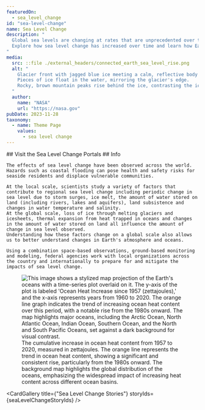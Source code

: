 ```yaml
---
featuredOn:
  - sea_level_change 
id: "sea-level-change"
name: Sea Level Change
description: "
  Global sea levels are changing at rates that are unprecedented over the past 2,500 years.
  Explore how sea level change has increased over time and learn how Earth data are helping communities plan for changing sea levels.
"
media:
  src: ::file ./external_headers/connected_earth_sea_level_rise.png
  alt: "
    Glacier front with jagged blue ice meeting a calm, reflective body of water.
    Pieces of ice float in the water, mirroring the glacier's edge.
    Rocky, brown mountain peaks rise behind the ice, contrasting the icy blue with earthy tones under a cloudy sky.
  "
  author:
    name: "NASA"
    url: "https://nasa.gov"
pubDate: 2023-11-28
taxonomy:
  - name: Theme Page
    values:
      - sea level change
---
```






<GridContainer className="padding-top-6 padding-bottom-4">
  <Grid row>
    <Grid col>
      <Prose>
        ## Visit the Sea Level Change Portals
      </Prose>
    </Grid>
  </Grid>
</GridContainer>

<SLRCarousel />

<Block>
  <Prose>
    ## Info

    The effects of sea level change have been observed across the world.
    Hazards such as coastal flooding can pose health and safety risks for seaside residents and displace vulnerable communities.

    At the local scale, scientists study a variety of factors that contribute to regional sea level change including periodic change in sea level due to storm surges, ice melt, the amount of water stored on land (including rivers, lakes and aquifers), land subsistence and changes in water temperature and salinity.
    At the global scale, loss of ice through melting glaciers and icesheets, thermal expansion from heat trapped in oceans and changes in the amount of water stored on land all influence the amount of change in sea level observed.
    Understanding how these factors change on a global scale also allows us to better understand changes in Earth's atmosphere and oceans.

    Using a combination space-based observations, ground-based monitoring and modeling, federal agencies work with local organizations across the country and internationally to prepare for and mitigate the impacts of sea level change.
  </Prose>
    <Figure>
          <Image
            src={new URL('./theme.SLR.introduction_sea_level_change/oceans_spilhaus.jpg', import.meta.url).href}
            alt="This image shows a stylized map projection of the Earth's oceans with a time-series plot overlaid on it. The y-axis of the plot is labeled 'Ocean Heat Increase since 1957 (zettajoules),' and the x-axis represents years from 1960 to 2020. The orange line graph indicates the trend of increasing ocean heat content over this period, with a notable rise from the 1980s onward. The map highlights major oceans, including the Arctic Ocean, North Atlantic Ocean, Indian Ocean, Southern Ocean, and the North and South Pacific Oceans, set against a dark background for visual contrast."
          />
        <Caption
          attrAuthor='The NASA Scientific Visualization Studio'
          attrUrl='https://svs.gsfc.nasa.gov/5111'
        >
          The cumulative increase in ocean heat content from 1957 to 2020, measured in zettajoules. The orange line represents the trend in ocean heat content, showing a significant and consistent rise, particularly from the 1980s onward. The background map highlights the global distribution of the oceans, emphasizing the widespread impact of increasing heat content across different ocean basins. 
        </Caption>
    </Figure>
</Block>

<Block type='wide'>
  <Figure>
    <Carousel items={contentArray} />
  </Figure>
</Block>

<CardGallery title={"Sea Level Change Stories"} storyIds={seaLevelChangeStoryIds} />
